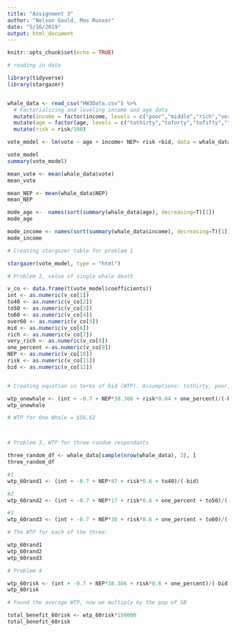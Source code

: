 ```yaml
---
title: "Assignment 3"
author: "Nelson Gould, Mas Ruxxer"
date: "5/16/2019"
output: html_document
---
```


```r
knitr::opts_chunk$set(echo = TRUE)
```


```r
# reading in data

library(tidyverse)
library(stargazer)


whale_data <- read_csv("HW3Data.csv") %>% 
  # Factorializing and leveling income and age data
  mutate(income = factor(income, levels = c("poor","middle","rich","very_rich","one_percent"))) %>% 
  mutate(age = factor(age, levels = c("tothirty","toforty","tofifty","tosixty","oversixty"))) %>% 
  mutate(risk = risk/100)

```

```r

vote_model <- lm(vote ~ age + income+ NEP+ risk +bid, data = whale_data)

vote_model
summary(vote_model)

mean_vote <- mean(whale_data$vote)
mean_vote

mean_NEP <- mean(whale_data$NEP)
mean_NEP

mode_age <-  names(sort(summary(whale_data$age), decreasing=T)[1])
mode_age

mode_income <- names(sort(summary(whale_data$income), decreasing=T)[1])
mode_income


```

```r
# Creating stargazer table for problem 1

stargazer(vote_model, type = "html")

```


```r

# Problem 2, value of single whale death

v_co <- data.frame(t(vote_model$coefficients))
int <- as.numeric(v_co[1])
to40 <- as.numeric(v_co[2])
to50 <- as.numeric(v_co[3])
to60 <- as.numeric(v_co[4])
over60 <- as.numeric(v_co[5])
mid <- as.numeric(v_co[6])
rich <- as.numeric(v_co[7])
very_rich <- as.numeric(v_co[8])
one_percent <-as.numeric(v_co[9])
NEP <- as.numeric(v_co[10])
risk <- as.numeric(v_co[11])
bid <- as.numeric(v_co[12])


# Creating equation in terms of bid (WTP). Assumptions: tothirty, poor, risk = 0.04, vote = 0.7, NEP = 38.366 (average))

wtp_onewhale <- (int + -0.7 + NEP*38.366 + risk*0.04 + one_percent)/(-bid)
wtp_onewhale

# WTP for One Whale = $56.62




```


```r

# Problem 3, WTP for three random respondants 

three_random_df <- whale_data[sample(nrow(whale_data), 3), ]
three_random_df

#1 
wtp_60rand1 <- (int + -0.7 + NEP*47 + risk*0.6 + to40)/(-bid)

#2
wtp_60rand2 <- (int + -0.7 + NEP*17 + risk*0.6 + one_percent + to50)/(-bid)

#3 
wtp_60rand3 <- (int + -0.7 + NEP*38 + risk*0.6 + one_percent + to60)/(-bid)

# The WTP for each of the three:

wtp_60rand1
wtp_60rand2
wtp_60rand3

```


```r
# Problem 4

wtp_60risk <- (int + -0.7 + NEP*38.366 + risk*0.6 + one_percent)/(-bid)
wtp_60risk

# Found the average WTP, now we multiply by the pop of SB 

total_benefit_60risk <- wtp_60risk*150000
total_benefit_60risk

```




